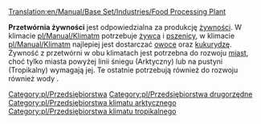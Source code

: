 [[Translation:en/Manual/Base Set/Industries/Food Processing Plant]]

{{pl/Przedsiębiorstwa|image=en/Foodprocplant.png
|name=Przetwórnia żywności
|climates=[[pl/Manual/Klimat]], [[pl/Manual/Klimat]].
|accepts=[[pl/Manual/Base Set/Cargos/Żywiec|Żywiec]], [[pl/Manual/Base Set/Cargos/Pszenica|Pszenica]] (klimat Arktyczny) <br> [[pl/Manual/Base Set/Cargos/Owoce|Owoce]], [[pl/Manual/Base Set/Cargos/Kukurydza|Kukurydza]] (klimat Tropikalny)
|produces=[[pl/Manual/Base Set/Cargos/Żywność|Żywność]]
}}

'''Przetwórnia żywności''' jest odpowiedzialna za produkcję [[pl/Manual/Base Set/Cargos/Żywność|żywności]]. W klimacie [[pl/Manual/Klimat]]m potrzebuje [[pl/Manual/Base Set/Cargos/Żywiec|żywca]] i [[pl/Manual/Base Set/Cargos/Pszenica|pszenicy]], w klimacie [[pl/Manual/Klimat]]m najlepiej jest dostarczać [[pl/Manual/Base Set/Cargos/Owoce|owoce]] oraz [[pl/Manual/Base Set/Cargos/Kukurydza|kukurydzę]].
Żywność z przetwórni w obu klimatach jest potrzebna do rozwoju [[pl/Manual/Miasta|miast]], choć tylko miasta powyżej linii śniegu (Arktyczny) lub na pustyni (Tropikalny) wymagają jej. Te ostatnie potrzebują również do rozwoju również wody .

{{pl/Navbox Industries}}

[[Category:pl/Przedsiębiorstwa]]
[[Category:pl/Przedsiębiorstwa drugorzędne]]
[[Category:pl/Przedsiębiorstwa klimatu arktycznego]]
[[Category:pl/Przedsiębiorstwa klimatu tropikalnego]]